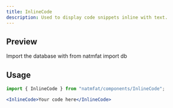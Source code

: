```yaml
---
title: InlineCode
description: Used to display code snippets inline with text.
---
```



## Preview

<Preview transparent>
  Import the database with <InlineCode>from natmfat import db</InlineCode>
</Preview>

## Usage

```jsx
import { InlineCode } from "natmfat/components/InlineCode";
```

```jsx
<InlineCode>Your code here</InlineCode>
```
